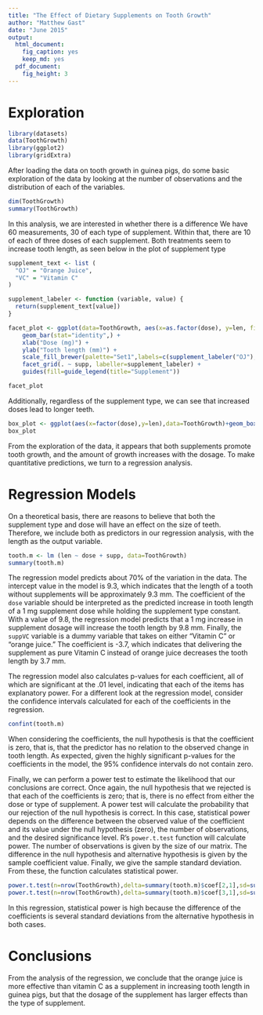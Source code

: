 ```yaml
---
title: "The Effect of Dietary Supplements on Tooth Growth"
author: "Matthew Gast"
date: "June 2015"
output:
  html_document:
    fig_caption: yes
    keep_md: yes
  pdf_document:
    fig_height: 3
---
```


# Exploration

```r
library(datasets)
data(ToothGrowth)
library(ggplot2)
library(gridExtra)
```

After loading the data on tooth growth in guinea pigs, do some basic exploration of the data by looking at the number of observations and the distribution of each of the variables.

```r
dim(ToothGrowth)
summary(ToothGrowth)
```

In this analysis, we are interested in whether there is a difference
We have 60 measurements, 30 of each type of supplement.  Within that,
there are 10 of each of three doses of each supplement.  Both treatments seem to increase tooth length, as seen below in the plot of supplement type

```r
supplement_text <- list (
  "OJ" = "Orange Juice",
  "VC" = "Vitamin C"
)

supplement_labeler <- function (variable, value) {
  return(supplement_text[value])
}

facet_plot <- ggplot(data=ToothGrowth, aes(x=as.factor(dose), y=len, fill=supp)) +
    geom_bar(stat="identity",) +
    xlab("Dose (mg)") +
    ylab("Tooth length (mm)") + 
    scale_fill_brewer(palette="Set1",labels=c(supplement_labeler("OJ"),supplement_labeler("VC"))) + 
    facet_grid(. ~ supp, labeller=supplement_labeler) +
    guides(fill=guide_legend(title="Supplement")) 

facet_plot
```

Additionally, regardless of the supplement type, we can see that increased doses lead to longer teeth.

```r
box_plot <- ggplot(aes(x=factor(dose),y=len),data=ToothGrowth)+geom_boxplot(aes(fill=factor(dose))) + xlab("Dose (mg)") + ylab("Tooth length (mm)") 
box_plot
```

From the exploration of the data, it appears that both supplements
promote tooth growth, and the amount of growth increases with the
dosage.  To make quantitative predictions, we turn to a regression
analysis.

# Regression Models

On a theoretical basis, there are reasons to believe that both the
supplement type and dose will have an effect on the size of teeth.
Therefore, we include both as predictors in our regression analysis,
with the length as the output variable.

```r
tooth.m <- lm (len ~ dose + supp, data=ToothGrowth)
summary(tooth.m)
```

The regression model predicts about 70% of the variation in the data.
The intercept value in the model is 9.3, which indicates that the
length of a tooth without supplements will be approximately 9.3 mm.
The coefficient of the `dose` variable should be interpreted as the
predicted increase in tooth length of a 1 mg supplement dose while
holding the supplement type constant.  With a value of 9.8, the
regression model predicts that a 1 mg increase in supplement dosage
will increase the tooth length by 9.8 mm.  Finally, the `suppVC`
variable is a dummy variable that takes on either "Vitamin C" or
"orange juice."  The coefficient is -3.7, which indicates that
delivering the supplement as pure Vitamin C instead of orange juice
decreases the tooth length by 3.7 mm.

The regression model also calculates p-values for each coefficient,
all of which are significant at the .01 level, indicating that each of
the items has explanatory power.  For a different look at the
regression model, consider the confidence intervals calculated for
each of the coefficients in the regression.

```r
confint(tooth.m)
```

When considering the coefficients, the null hypothesis is that the
coefficient is zero, that is, that the predictor has no relation to
the observed change in tooth length.  As expected, given the highly
significant p-values for the coefficients in the model, the 95%
confidence intervals do not contain zero.

Finally, we can perform a power test to estimate the likelihood that
our conclusions are correct.  Once again, the null hypothesis that we
rejected is that each of the coefficients is zero; that is, there is
no effect from either the dose or type of supplement.  A power test
will calculate the probability that our rejection of the null
hypothesis is correct.  In this case, statistical power depends on the
difference between the observed value of the coefficient and its value
under the null hypothesis (zero), the number of observations, and the
desired significance level.  R's `power.t.test` function will
calculate power.  The number of observations is given by the size of
our matrix.  The difference in the null hypothesis and alternative
hypothesis is given by the sample coefficient value.  Finally, we give
the sample standard deviation.  From these, the function calculates
statistical power.

```r
power.t.test(n=nrow(ToothGrowth),delta=summary(tooth.m)$coef[2,1],sd=summary(tooth.m)$coef[2,2],type="two.sample")$power
power.t.test(n=nrow(ToothGrowth),delta=summary(tooth.m)$coef[3,1],sd=summary(tooth.m)$coef[3,2],type="two.sample")$power
```

In this regression, statistical power is high because the difference
of the coefficients is several standard deviations from the
alternative hypothesis in both cases.

# Conclusions

From the analysis of the regression, we conclude that the orange juice is more effective than vitamin C as a supplement in increasing tooth length in guinea pigs, but that the dosage of the supplement has larger effects than the type of supplement.

